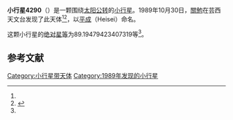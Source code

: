 {{Infobox planet
| bgcolour = #FFFFC0
| name = 4290 Heisei
| symbol = 
| image = 
| caption = 
| discovery = yes
| discovery_ref = 
| discoverer = [[關勉|關勉]]
| discovery_site = [[芸西天文台|芸西天文台]] 
| discovered = 1989年10月30日
| designations = yes
| mp_name = 
| named_after = 
| alt_names = 1989 UK3/ 1973 TY / 1977 KF1 / 1984 UU / 1987 FC
| mp_category = [[主带小行星|主带小行星]]
| orbit_ref = <ref name="a">[http://ssd.jpl.nasa.gov/sbdb.cgi?sstr=4290 4290 Heisei] {{Wayback|url=http://ssd.jpl.nasa.gov/sbdb.cgi?sstr=4290 |date=20201124004630 }}，小行星數據庫瀏覽器（JPL Small-Body Database Browser）－[[美国国家航空航天局|美国国家航空航天局]]喷气推进实验室</ref>
| epoch = 2456400.5 (2013年4月18日更新)
| aphelion = {{convert|3.320907278100867|AU|km|3|abbr=on|lk=out}}
| perihelion = {{convert|2.723003309186529|AU|km|3|abbr=on}}
| semimajor = {{convert|3.021955293643698|AU|km|3|abbr=on}}
| eccentricity = 0.098926673
| period = 1918.803401 [[日|日]]<br />5.25[[儒略年|儒略年]]
| avg_speed = 
| inclination = 8.506623811927154
| asc_node = 243.9421025194615
| mean_anomaly = 
| arg_peri = 89.19479423407319
| satellites = 
| physical_characteristics = yes
| dimensions = 
| mass = 
| density = 
| surface_grav = 
| escape_velocity = 
| sidereal_day = 
| axial_tilt = 
| pole_ecliptic_lat = 
| pole_ecliptic_lon = 
| albedo = 
| temperatures= 
| temp_name1 = 
| mean_temp_1 = 
| max_temp_1 = 
| temp_name2 = 
| max_temp_2 = 
| spectral_type = 
| abs_magnitude = 89.19479423407319
}}

'''小行星4290'''（{{lang-en|4290 Heisei}}）是一颗围绕[[太阳|太阳]][[公转|公转]]的[[小行星|小行星]]。1989年10月30日，[[關勉|關勉]]在芸西天文台发现了此天体<ref name="a" /><ref>{{cite news|title=小行星列表|url=http://cfa-www.harvard.edu/iau/lists/NumberedMPs.txt|accessdate=2013-07-08|newspaper=哈佛大学|archive-date=2008-05-17|archive-url=https://web.archive.org/web/20080517010638/http://cfa-www.harvard.edu/iau/lists/NumberedMPs.txt|dead-url=no}}</ref>，以[[平成|平成]]（Heisei）命名。

这颗小行星的[[绝对星等|绝对星等]]为89.19479423407319等<ref name="a" />。

==参考文献==
{{reflist}}
{{Minor Planet Number|[[小行星4289|小行星4289]]|[[小行星4291|小行星4291]]}}

{{小天体}}

[[Category:小行星带天体|Category:小行星带天体]]
[[Category:1989年发现的小行星|Category:1989年发现的小行星]]

{{asteroid-stub}}